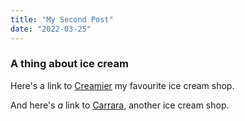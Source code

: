 ```yaml
---
title: "My Second Post"
date: "2022-03-25"
---
```


### A thing about ice cream

Here's a link to [Creamier](https://creamier.com.sg/) my favourite ice cream shop.

And here's _a_ link to [Carrara](https://www.carraracafesg.com/), another ice cream shop.
